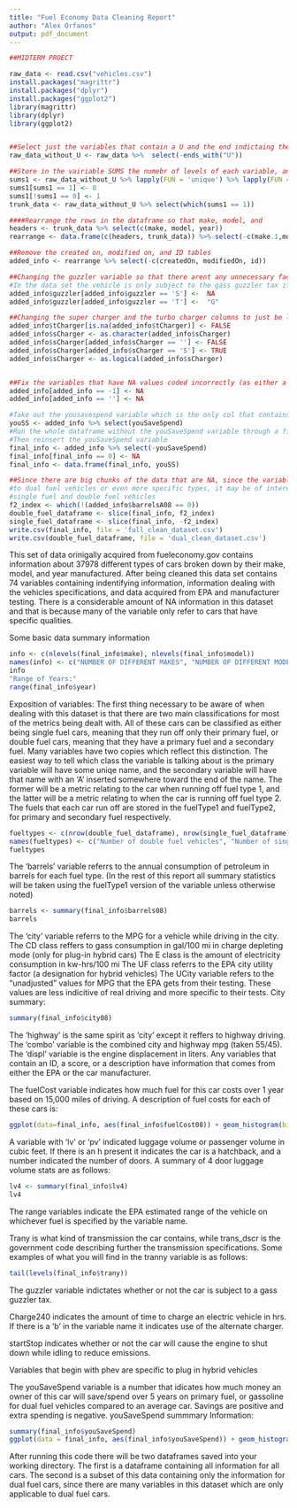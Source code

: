 ```yaml
---
title: "Fuel Economy Data Cleaning Report"
author: "Alex Orfanos"
output: pdf_document
---
```




```r
##MIDTERM PROECT

raw_data <- read.csv("vehicles.csv")
install.packages("magrittr")
install.packages("dplyr")
install.packages("ggplot2")
library(magrittr)
library(dplyr)
library(ggplot2)


##Select just the variables that contain a U and the end indictaing they are unrounded information which only exists for a handfull of rows and can be considered duplicate. 
raw_data_without_U <- raw_data %>%  select(-ends_with("U")) 

##Store in the vairiable SUMS the numebr of levels of each variable, and turn it into a vector
sums1 <- raw_data_without_U %>% lapply(FUN = 'unique') %>% lapply(FUN = 'length') %>% unlist()
sums1[sums1 == 1] <- 0
sums1[!sums1 == 0] <- 1
trunk_data <- raw_data_without_U %>% select(which(sums1 == 1))

####Rearrange the rows in the dataframe so that make, model, and 
headers <- trunk_data %>% select(c(make, model, year))
rearrange <- data.frame(c(headers, trunk_data)) %>% select(-c(make.1,model.1,year.1))

##Remove the created on, modified on, and ID tables
added_info <- rearrange %>% select(-c(createdOn, modifiedOn, id))

##Changing the guzzler variable so that there arent any unnecessary factors
#In the data set the vehicle is only subject to the gass guzzler tax if the data has a T or G
added_info$guzzler[added_info$guzzler == 'S'] <-  NA
added_info$guzzler[added_info$guzzler == 'T'] <-  "G"

##Changing the super charger and the turbo charger columns to just be logical values
added_info$tCharger[is.na(added_info$tCharger)] <- FALSE
added_info$sCharger <- as.character(added_info$sCharger)
added_info$sCharger[added_info$sCharger == ''] <- FALSE
added_info$sCharger[added_info$sCharger == 'S'] <- TRUE
added_info$sCharger <- as.logical(added_info$sCharger)


##Fix the variables that have NA values coded incorrectly (as either a -1, empty string, or 0)
added_info[added_info == -1] <- NA
added_info[added_info == ''] <- NA

#Take out the yousavespend variable which is the only col that contains true 0 values
youSS <- added_info %>% select(youSaveSpend)
#Run the whole dataframe without the youSaveSpend variable through a filter causing 0 == NA
#Then reinsert the youSaveSpend variable
final_info <- added_info %>% select(-youSaveSpend) 
final_info[final_info == 0] <- NA
final_info <- data.frame(final_info, youSS)

##Since there are big chunks of the data that are NA, since the variables are only relevant
#to dual fuel vehicles or even more specific types, it may be of interest to subset the data into 
#single fuel and double fuel vehicles
f2_index <- which(!(added_info$barrelsA08 == 0))
double_fuel_dataframe <- slice(final_info, f2_index) 
single_fuel_dataframe <- slice(final_info, -f2_index)
write.csv(final_info, file = 'full_clean_dataset.csv')
write.csv(double_fuel_dataframe, file = 'dual_clean_dataset.csv') 
```

  This set of data orinigally acquired from fueleconomy.gov contains information about 37978 different types of cars broken down by their make, model, and year manufactured. After being cleaned this data set contains 74 variables containing indentifying information, information dealing with the vehicles specifications, and data acquired from EPA and manufacturer testing. There is a considerable amount of NA information in this dataset and that is because many of the variable only refer to cars that have specific qualities. 
  
Some basic data summary information
```r
info <- c(nlevels(final_info$make), nlevels(final_info$model))
names(info) <- c("NUMBER OF DIFFERENT MAKES", "NUMBER OF DIFFERENT MODELS")
info
"Range of Years:"
range(final_info$year)
```

Exposition of variables:
The first thing necessary to be aware of when dealing with this dataset is that there are two main classifications for most of the metrics being dealt with. All of these cars can be classified as either being single fuel cars, meaning that they run off only their primary fuel, or double fuel cars, meaning that they have a primary fuel and a secondary fuel. Many variables have two copies which reflect this distinction. The easiest way to tell which class the variable is talking about is the primary variable will have some uniqe name, and the secondary variable will have that name with an 'A' inserted somewhere toward the end of the name. The former will be a metric relating to the car when running off fuel type 1, and the latter will be a metric relating to when the car is running off fuel type 2. The fuels that each car run off are stored in the fuelType1 and fuelType2, for primary and secondary fuel respectively. 
```r
fueltypes <- c(nrow(double_fuel_dataframe), nrow(single_fuel_dataframe))
names(fueltypes) <- c("Number of double fuel vehicles", "Number of single fuel vehicles")
fueltypes
```

The 'barrels' variable referrs to the annual consumption of petroleum in barrels for each fuel type. (In the rest of this report all summary statistics will be taken using the fuelType1 version of the variable unless otherwise noted)
```r
barrels <- summary(final_info$barrels08)
barrels
```

The 'city' variable referrs to the MPG for a vehicle while driving in the city.
The CD class reffers to gass consumption in gal/100 mi in charge depleting mode (only for plug-in hybrid cars)
The E class is the amount of electricity consumption in kw-hrs/100 mi
The UF class referrs to the EPA city utility factor (a designation for hybrid
vehicles)
The UCity variable refers to the "unadjusted" values for MPG that the EPA gets from their testing. These values are less indicitive of real driving and more specific to their tests. 
City summary:
```r
summary(final_info$city08)
```

The 'highway' is the same spirit as 'city' except it reffers to highway driving. 
The 'combo' variable is the combined city and highway mpg (taken 55/45).
The 'displ' variable is the engine displacement in liters.
Any variables that contain an ID, a score, or a description have information that comes from either the EPA or the car manufacturer. 

The fuelCost variable indicates how much fuel for this car costs over 1 year based on 15,000 miles of driving. 
A description of fuel costs for each of these cars is:
```r
ggplot(data=final_info, aes(final_info$fuelCost08)) + geom_histogram(binwidth = 50) + labs(title = "Fuel Cost Over fuelType1") + labs(x = "Cost in dollars")
```

A variable with 'lv' or 'pv' indicated luggage volume or passenger volume in cubic feet. If there is an h present it indicates the car is a hatchback, and a number indicated the number of doors. 
A summary of 4 door luggage volume stats are as follows:
```r
lv4 <- summary(final_info$lv4)
lv4
```

The range variables indicate the EPA estimated range of the vehicle on whichever fuel is specified by the variable name.

Trany is what kind of transmission the car contains, while
trans_dscr is the government code describing further the transmission specifications.
Some examples of what you will find in the tranny variable is as follows:
```r
tail(levels(final_info$trany))
```
The guzzler variable indictates whether or not the car is subject to a gass guzzler tax. 

Charge240 indicates the amount of time to charge an electric vehicle in hrs. If there is a 'b' in the variable name it indicates use of the alternate charger.

startStop indicates whether or not the car will cause the engine to shut down while idling to reduce emissions. 

Variables that begin with phev are specific to plug in hybrid vehicles

The youSaveSpend variable is a number that idicates how much money an owner of this car will save/spend over 5 years on primary fuel, or gassoline for dual fuel vehicles compared to an average car. Savings are positive and extra spending is negative. 
youSaveSpend summmary Information:

```r
summary(final_info$youSaveSpend)
ggplot(data = final_info, aes(final_info$youSaveSpend)) + geom_histogram(bins = 50) + labs(x = 'Amount Saved/Spent in dollars') + labs(title = "youSaveSpend Histogram")
```

After running this code there will be two dataframes saved into your working directory. The first is a dataframe containing all information for all cars. The second is a subset of this data containing only the information for dual fuel cars, since there are many variables in this dataset which are only applicable to dual fuel cars. 
